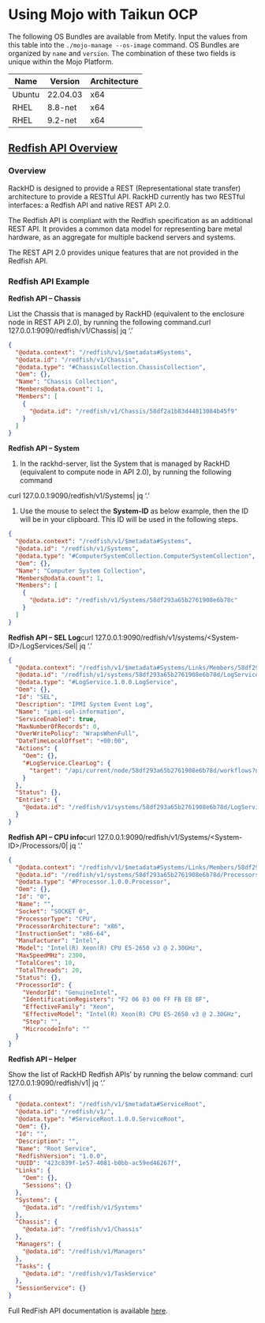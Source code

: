 # Using Mojo with Taikun OCP

The following OS Bundles are available from Metify. Input the values from this table into the `./mojo-manage --os-image` command. OS Bundles are organized by `name` and `version`. The combination of these two fields is unique within the Mojo Platform.

| Name   | Version  | Architecture |
| ------ | -------- | ------------ |
| Ubuntu | 22.04.03 | x64          |
| RHEL   | 8.8-net  | x64          |
| RHEL   | 9.2-net  | x64          |

## [Redfish API Overview](https://taikun.cloud/docs/using-mojo-with-taikun-ocp/)

### Overview

RackHD is designed to provide a REST (Representational state transfer) architecture to provide a RESTful API. RackHD currently has two RESTful interfaces: a Redfish API and native REST API 2.0.

The Redfish API is compliant with the Redfish specification as an additional REST API. It provides a common data model for representing bare metal hardware, as an aggregate for multiple backend servers and systems.

The REST API 2.0 provides unique features that are not provided in the Redfish API.

### Redfish API Example

**Redfish API – Chassis**

List the Chassis that is managed by RackHD (equivalent to the enclosure node in REST API 2.0), by running the following command.curl 127.0.0.1:9090/redfish/v1/Chassis| jq ‘.’

```json
{
  "@odata.context": "/redfish/v1/$metadata#Systems",
  "@odata.id": "/redfish/v1/Chassis",
  "@odata.type": "#ChassisCollection.ChassisCollection",
  "Oem": {},
  "Name": "Chassis Collection",
  "Members@odata.count": 1,
  "Members": [
    {
      "@odata.id": "/redfish/v1/Chassis/58df2a1b83d44813084b45f9"
    }
  ]
}
```

**Redfish API – System**

1. In the rackhd-server, list the System that is managed by RackHD (equivalent to compute node in API 2.0), by running the following command

curl 127.0.0.1:9090/redfish/v1/Systems| jq ‘.’

1. Use the mouse to select the **System-ID** as below example, then the ID will be in your clipboard. This ID will be used in the following steps.

```json
{
  "@odata.context": "/redfish/v1/$metadata#Systems",
  "@odata.id": "/redfish/v1/Systems",
  "@odata.type": "#ComputerSystemCollection.ComputerSystemCollection",
  "Oem": {},
  "Name": "Computer System Collection",
  "Members@odata.count": 1,
  "Members": [
    {
      "@odata.id": "/redfish/v1/Systems/58df293a65b2761908e6b78c"
    }
  ]
}
```

**Redfish API – SEL Log**curl 127.0.0.1:9090/redfish/v1/systems/\<System-ID>/LogServices/Sel| jq ‘.’

```json
{
  "@odata.context": "/redfish/v1/$metadata#Systems/Links/Members/58df293a65b2761908e6b78d/LogServices/Members/@entity",
  "@odata.id": "/redfish/v1/systems/58df293a65b2761908e6b78d/LogServices/Sel",
  "@odata.type": "#LogService.1.0.0.LogService",
  "Oem": {},
  "Id": "SEL",
  "Description": "IPMI System Event Log",
  "Name": "ipmi-sel-information",
  "ServiceEnabled": true,
  "MaxNumberOfRecords": 0,
  "OverWritePolicy": "WrapsWhenFull",
  "DateTimeLocalOffset": "+00:00",
  "Actions": {
    "Oem": {},
    "#LogService.ClearLog": {
      "target": "/api/current/node/58df293a65b2761908e6b78d/workflows?name=Graph.ClearSEL.Node"
    }
  },
  "Status": {},
  "Entries": {
    "@odata.id": "/redfish/v1/systems/58df293a65b2761908e6b78d/LogServices/Sel/Entries"
  }
}
```

**Redfish API – CPU info**curl 127.0.0.1:9090/redfish/v1/Systems/\<System-ID>/Processors/0| jq ‘.’

```json
{
  "@odata.context": "/redfish/v1/$metadata#Systems/Links/Members/58df293a65b2761908e6b78d/Processors/Members/@entity",
  "@odata.id": "/redfish/v1/systems/58df293a65b2761908e6b78d/Processors/0",
  "@odata.type": "#Processor.1.0.0.Processor",
  "Oem": {},
  "Id": "0",
  "Name": "",
  "Socket": "SOCKET 0",
  "ProcessorType": "CPU",
  "ProcessorArchitecture": "x86",
  "InstructionSet": "x86-64",
  "Manufacturer": "Intel",
  "Model": "Intel(R) Xeon(R) CPU E5-2650 v3 @ 2.30GHz",
  "MaxSpeedMHz": 2300,
  "TotalCores": 10,
  "TotalThreads": 20,
  "Status": {},
  "ProcessorId": {
    "VendorId": "GenuineIntel",
    "IdentificationRegisters": "F2 06 03 00 FF FB EB BF",
    "EffectiveFamily": "Xeon",
    "EffectiveModel": "Intel(R) Xeon(R) CPU E5-2650 v3 @ 2.30GHz",
    "Step": "",
    "MicrocodeInfo": ""
  }
}
```

**Redfish API – Helper**

Show the list of RackHD Redfish APIs’ by running the below command: curl 127.0.0.1:9090/redfish/v1| jq ‘.’

```json
{
  "@odata.context": "/redfish/v1/$metadata#ServiceRoot",
  "@odata.id": "/redfish/v1/",
  "@odata.type": "#ServiceRoot.1.0.0.ServiceRoot",
  "Oem": {},
  "Id": "",
  "Description": "",
  "Name": "Root Service",
  "RedfishVersion": "1.0.0",
  "UUID": "423c839f-1e57-4081-b0bb-ac59ed46267f",
  "Links": {
    "Oem": {},
    "Sessions": {}
  },
  "Systems": {
    "@odata.id": "/redfish/v1/Systems"
  },
  "Chassis": {
    "@odata.id": "/redfish/v1/Chassis"
  },
  "Managers": {
    "@odata.id": "/redfish/v1/Managers"
  },
  "Tasks": {
    "@odata.id": "/redfish/v1/TaskService"
  },
  "SessionService": {}
}
```

Full RedFish API documentation is available [here](https://developer.dell.com/apis/2978/versions/5.xx/docs).